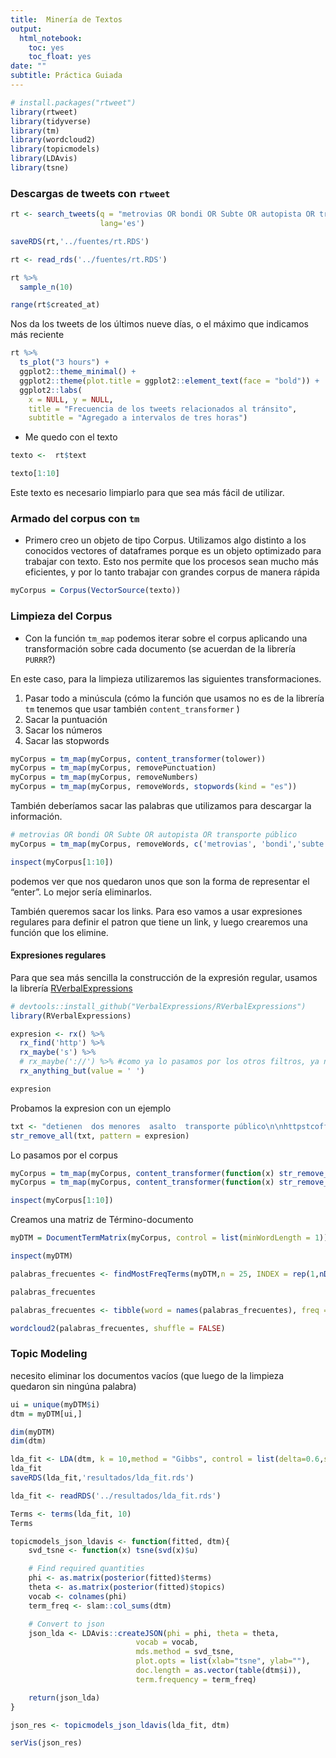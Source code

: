 ```yaml
---
title:  Minería de Textos
output:
  html_notebook:
    toc: yes
    toc_float: yes
date: ""
subtitle: Práctica Guiada
---
```




```r
# install.packages("rtweet")
library(rtweet)
library(tidyverse)
library(tm)
library(wordcloud2)
library(topicmodels)
library(LDAvis)
library(tsne)
```

### Descargas de tweets con `rtweet`


```r
rt <- search_tweets(q = "metrovias OR bondi OR Subte OR autopista OR transporte público",type = "mixed", n = 18000, include_rts = FALSE,
                    lang='es')

saveRDS(rt,'../fuentes/rt.RDS')
```

```r
rt <- read_rds('../fuentes/rt.RDS')
```


```r
rt %>% 
  sample_n(10)
```

```r
range(rt$created_at)
```

Nos da los tweets de los últimos nueve días, o el máximo que indicamos más reciente

```r
rt %>%
  ts_plot("3 hours") +
  ggplot2::theme_minimal() +
  ggplot2::theme(plot.title = ggplot2::element_text(face = "bold")) +
  ggplot2::labs(
    x = NULL, y = NULL,
    title = "Frecuencia de los tweets relacionados al tránsito",
    subtitle = "Agregado a intervalos de tres horas")
```

- Me quedo con el texto

```r
texto <-  rt$text 

texto[1:10]
```

Este texto es necesario limpiarlo para que sea más fácil de utilizar.

### Armado del corpus con `tm`

- Primero creo un objeto de tipo Corpus. Utilizamos algo distinto a los conocidos vectores of dataframes porque es un objeto optimizado para trabajar con texto. Esto nos permite que los procesos sean mucho más eficientes, y por lo tanto trabajar con grandes corpus de manera rápida

```r
myCorpus = Corpus(VectorSource(texto))
```


### Limpieza del Corpus

- Con la función `tm_map` podemos iterar sobre el corpus aplicando una transformación sobre cada documento (se acuerdan de la librería `PURRR`?)

En este caso, para la limpieza utilizaremos las siguientes transformaciones.

1. Pasar todo a minúscula (cómo la función que usamos no es de la librería `tm` tenemos que usar también `content_transformer` )
2. Sacar la puntuación
3. Sacar los números
4. Sacar las stopwords
```r
myCorpus = tm_map(myCorpus, content_transformer(tolower))
myCorpus = tm_map(myCorpus, removePunctuation)
myCorpus = tm_map(myCorpus, removeNumbers)
myCorpus = tm_map(myCorpus, removeWords, stopwords(kind = "es"))
```

También deberíamos sacar las palabras que utilizamos para descargar la información.

```r
# metrovias OR bondi OR Subte OR autopista OR transporte público
myCorpus = tm_map(myCorpus, removeWords, c('metrovias', 'bondi','subte','autopista','transporte', 'público' ))
```


```r
inspect(myCorpus[1:10])
```

podemos ver que nos quedaron unos __\n__ que son la forma de representar el "enter". Lo mejor sería eliminarlos.

También queremos sacar los links. Para eso vamos a usar expresiones regulares para definir el patron que tiene un link, y luego crearemos una función que los elimine.

#### Expresiones regulares

Para que sea más sencilla la construcción de la expresión regular, usamos la librería [RVerbalExpressions](https://rverbalexpressions.netlify.com/index.html)

```r
# devtools::install_github("VerbalExpressions/RVerbalExpressions")
library(RVerbalExpressions)

expresion <- rx() %>% 
  rx_find('http') %>% 
  rx_maybe('s') %>% 
  # rx_maybe('://') %>% #como ya lo pasamos por los otros filtros, ya no hay puntuacion
  rx_anything_but(value = ' ')

expresion

```

Probamos la expresion con un ejemplo
```r
txt <- "detienen  dos menores  asalto  transporte público\n\nhttpstcoffiewafx httpstcoerfywrlzy"      
str_remove_all(txt, pattern = expresion)
```

Lo pasamos por el corpus

```r
myCorpus = tm_map(myCorpus, content_transformer(function(x) str_remove_all(x, pattern = expresion)))
myCorpus = tm_map(myCorpus, content_transformer(function(x) str_remove_all(x, pattern = '\n')))

```

```r
inspect(myCorpus[1:10])
```


Creamos una matriz de Término-documento

```r
myDTM = DocumentTermMatrix(myCorpus, control = list(minWordLength = 1))
```



```r
inspect(myDTM)
```

```r
palabras_frecuentes <- findMostFreqTerms(myDTM,n = 25, INDEX = rep(1,nDocs(myDTM)))[[1]]

palabras_frecuentes
```


```r
palabras_frecuentes <- tibble(word = names(palabras_frecuentes), freq =palabras_frecuentes)

wordcloud2(palabras_frecuentes, shuffle = FALSE)
```

### Topic Modeling


necesito eliminar los documentos vacíos (que luego de la limpieza quedaron sin ningúna palabra)

```r
ui = unique(myDTM$i)
dtm = myDTM[ui,]

dim(myDTM)
dim(dtm)
```

```r
lda_fit <- LDA(dtm, k = 10,method = "Gibbs", control = list(delta=0.6,seed = 1234))
lda_fit
saveRDS(lda_fit,'resultados/lda_fit.rds')
```


```r
lda_fit <- readRDS('../resultados/lda_fit.rds')
```


```r
Terms <- terms(lda_fit, 10)
Terms
```


```r
topicmodels_json_ldavis <- function(fitted, dtm){
    svd_tsne <- function(x) tsne(svd(x)$u)

    # Find required quantities
    phi <- as.matrix(posterior(fitted)$terms)
    theta <- as.matrix(posterior(fitted)$topics)
    vocab <- colnames(phi)
    term_freq <- slam::col_sums(dtm)

    # Convert to json
    json_lda <- LDAvis::createJSON(phi = phi, theta = theta,
                            vocab = vocab,
                            mds.method = svd_tsne,
                            plot.opts = list(xlab="tsne", ylab=""),
                            doc.length = as.vector(table(dtm$i)),
                            term.frequency = term_freq)

    return(json_lda)
}
```

```r
json_res <- topicmodels_json_ldavis(lda_fit, dtm)

serVis(json_res)
```